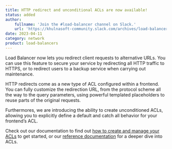 ```yaml
---
title: HTTP redirect and unconditional ACLs are now available!
status: added
author:
    fullname: 'Join the #load-balancer channel on Slack.'
    url: 'https://khulnasoft-community.slack.com/archives/load-balancer'
date: 2023-04-11
category: network
product: load-balancers
---
```


Load Balancer now lets you redirect client requests to alternative URLs. You can use this feature to secure your service by redirecting all HTTP traffic to HTTPS, or to redirect users to a backup service when carrying out maintenance.

HTTP redirects come as a new type of ACL configured within a frontend. You can fully customize the redirection URL, from the protocol scheme all the way to the query parameters, using powerful templated placeholders to reuse parts of the original requests.

Furthermores, we are introducing the ability to create unconditioned ACLs, allowing you to explicitly define a default and catch all behavior for your frontend’s ACL.

Check out our documentation to find out [how to create and manage your ACLs](/network/load-balancer/how-to/create-manage-acls/) to get started, or our [reference documentation](/network/load-balancer/reference-content/acls/) for a deeper dive into ACLs.

